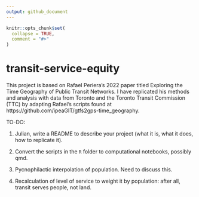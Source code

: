 ```yaml
---
output: github_document
---
```


<!-- README.md is generated from README.Rmd. Please edit that file -->

```r
knitr::opts_chunk$set(
  collapse = TRUE,
  comment = "#>"
)
```

# transit-service-equity

<!-- badges: start -->
<!-- badges: end -->

This project is based on Rafael Periera's 2022 paper titled Exploring the Time Geography of Public Transit Networks. I have replicated his methods and analysis with data from Toronto and the Toronto Transit Commission (TTC) by adapting Rafael's scripts found at https://github.com/ipeaGIT/gtfs2gps-time_geography.

TO-DO:

1. Julian, write a README to describe your project (what it is, what it does, how to replicate it).

1. Convert the scripts in the `R` folder to computational notebooks, possibly qmd.

1. Pycnophilactic interpolation of population. Need to discuss this.

1. Recalculation of level of service to weight it by population: after all, transit serves people, not land.

